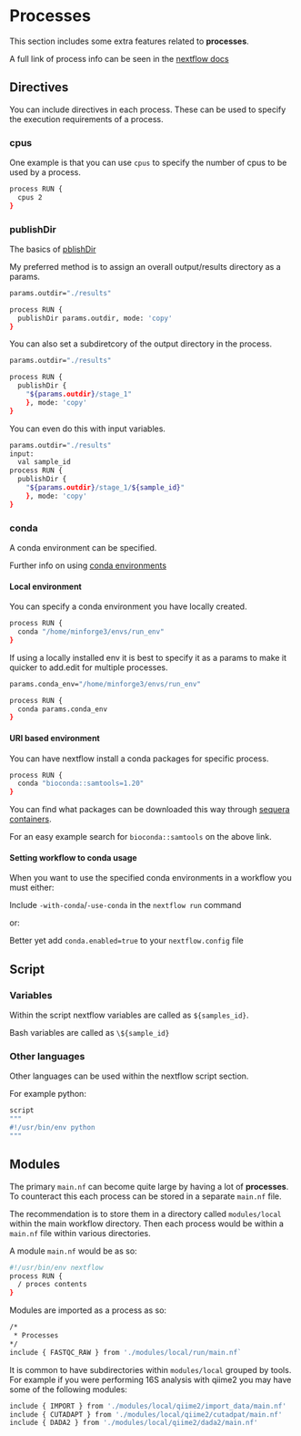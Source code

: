 # Processes

This section includes some extra features related to __processes__.

A full link of process info can be seen in the [nextflow docs](https://www.nextflow.io/docs/latest/reference/process.html)

## Directives

You can include directives in each process. These can be used to specify the execution requirements of a process.

### cpus

One example is that you can use `cpus` to specify the number of cpus to be used by a process.

```bash
process RUN {
  cpus 2
}
```

### publishDir

The basics of [pblishDir](#basic_publishdir)

My preferred method is to assign an overall output/results directory as a params.

```bash
params.outdir="./results"

process RUN {
  publishDir params.outdir, mode: 'copy'
}
```

You can also set a subdiretcory of the output directory in the process.

```bash
params.outdir="./results"

process RUN {
  publishDir {
    "${params.outdir}/stage_1"
    }, mode: 'copy'
}
```

You can even do this with input variables.

```bash
params.outdir="./results"
input:
  val sample_id
process RUN {
  publishDir {
    "${params.outdir}/stage_1/${sample_id}"
    }, mode: 'copy'
}
```

### conda

A conda environment can be specified.

Further info on using [conda environments](https://www.nextflow.io/docs/latest/conda.html#conda-page)

#### Local environment

You can specify a conda environment you have locally created.

```bash
process RUN {
  conda "/home/minforge3/envs/run_env"
}
```

If using a locally installed env it is best to specify it as a params to make it quicker to add.edit for multiple processes.

```bash
params.conda_env="/home/minforge3/envs/run_env"

process RUN {
  conda params.conda_env
}
```

#### URI based environment

You can have nextflow install a conda packages for specific process.

```bash
process RUN {
  conda "bioconda::samtools=1.20"
}
```

You can find what packages can be downloaded this way through [sequera containers](https://seqera.io/containers/).

For an easy example search for `bioconda::samtools` on the above link.

#### Setting workflow to conda usage

When you want to use the specified conda environments in a workflow you must either:

Include `-with-conda`/`-use-conda` in the `nextflow run` command

or:

Better yet add `conda.enabled=true` to your `nextflow.config` file

## Script

### Variables

Within the script nextflow variables are called as `${samples_id}`.

Bash variables are called as `\${sample_id}`

### Other languages

Other languages can be used within the nextflow script section.

For example python:

```bash
script
"""
#!/usr/bin/env python
"""
```

## Modules

The primary `main.nf` can become quite large by having a lot of __processes__.
To counteract this each process can be stored in a separate `main.nf` file.

The recommendation is to store them in a directory called `modules/local` within the main workflow directory.
Then each process would be within a `main.nf` file within various directories.

A module `main.nf` would be as so:

```bash
#!/usr/bin/env nextflow
process RUN {
  / proces contents
}
```

Modules are imported as a process as so:

```bash
/*
 * Processes
*/
include { FASTQC_RAW } from './modules/local/run/main.nf`
```

It is common to have subdirectories within `modules/local` grouped by tools. For example if you were performing 16S analysis with qiime2 you may have some of the following modules:

```bash
include { IMPORT } from './modules/local/qiime2/import_data/main.nf'
include { CUTADAPT } from './modules/local/qiime2/cutadpat/main.nf'
include { DADA2 } from './modules/local/qiime2/dada2/main.nf'
```
